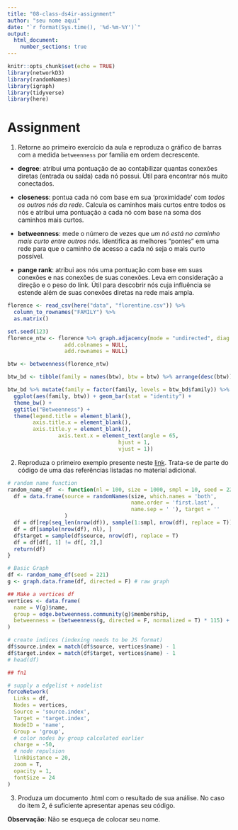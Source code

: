 ```yaml
---
title: "08-class-ds4ir-assignment"
author: "seu nome aqui"
date: "`r format(Sys.time(), '%d-%m-%Y')`"
output: 
  html_document:
    number_sections: true
---
```


```r
knitr::opts_chunk$set(echo = TRUE)
library(networkD3)
library(randomNames) 
library(igraph)
library(tidyverse)
library(here)

```

# Assignment {-}

1. Retorne ao primeiro exercício da aula e reproduza o gráfico de barras com a medida
`betweenness` por família em ordem decrescente.

- **degree**: atribui uma pontuação de ao contabilizar quantas conexões diretas (entrada ou saída) 
cada nó possui. Útil para encontrar nós muito conectados.

- **closeness**: pontua cada nó com base em sua 'proximidade' com *todos os outros 
nós da rede*. Calcula os caminhos mais curtos entre todos os nós e atribui uma pontuação 
a cada nó com base na soma dos caminhos mais curtos. 

- **betweenness**: mede o número de vezes que *um nó está no caminho mais curto entre 
outros nós*. Identifica as melhores "pontes" em uma rede para que o caminho de acesso 
a cada nó seja o mais curto possível.

- **pange rank**: atribui aos nós uma pontuação com base em suas conexões e nas conexões 
de suas conexões. Leva em consideração a direção e o peso do link. Útil para descobrir 
nós cuja influência se estende além de suas conexões diretas na rede mais ampla.

```r
florence <- read_csv(here("data", "florentine.csv")) %>% 
  column_to_rownames("FAMILY") %>%
  as.matrix()

set.seed(123)
florence_ntw <- florence %>% graph.adjacency(mode = "undirected", diag = FALSE, 
                  add.colnames = NULL,
                  add.rownames = NULL) 

btw <- betweenness(florence_ntw) 

btw_bd <- tibble(family = names(btw), btw = btw) %>% arrange(desc(btw))

btw_bd %>% mutate(family = factor(family, levels = btw_bd$family)) %>% 
  ggplot(aes(family, btw)) + geom_bar(stat = "identity") +
  theme_bw() + 
  ggtitle("Betweenness") +
  theme(legend.title = element_blank(),
        axis.title.x = element_blank(), 
        axis.title.y = element_blank(),
                axis.text.x = element_text(angle = 65,
                                   hjust = 1,
                                   vjust = 1))

```


2. Reproduza o primeiro exemplo presente neste [link](https://raw.githubusercontent.com/jalapic/rmeetup_examples/master/networkD3_forceNetwork.R). 
Trata-se de parte do código de uma das referências listadas no material adicional.

```r
# random name function
random_name_df  <- function(nl = 100, size = 1000, smpl = 10, seed = 221) {
  df = data.frame(source = randomNames(size, which.names = 'both', 
                                       name.order = 'first.last',
                                       name.sep = ' '), target = ''
                  )
  df = df[rep(seq_len(nrow(df)), sample(1:smpl, nrow(df), replace = T)), ]
  df = df[sample(nrow(df), nl), ]
  df$target = sample(df$source, nrow(df), replace = T)
  df = df[df[, 1] != df[, 2],]
  return(df)
}

# Basic Graph
df <- random_name_df(seed = 221)
g <- graph.data.frame(df, directed = F) # raw graph

## Make a vertices df
vertices <- data.frame(
  name = V(g)$name,
  group = edge.betweenness.community(g)$membership,
  betweenness = (betweenness(g, directed = F, normalized = T) * 115) + 0.1
)

# create indices (indexing needs to be JS format)
df$source.index = match(df$source, vertices$name) - 1
df$target.index = match(df$target, vertices$name) - 1
# head(df)

## fn1

# supply a edgelist + nodelist
forceNetwork(
  Links = df,
  Nodes = vertices,
  Source = 'source.index',
  Target = 'target.index',
  NodeID = 'name',
  Group = 'group',
  # color nodes by group calculated earlier
  charge = -50,
  # node repulsion
  linkDistance = 20,
  zoom = T,
  opacity = 1,
  fontSize = 24
)

```

3. Produza um documento .html com o resultado de sua análise. No caso do item 2, é suficiente apresentar apenas seu código.

**Observação**: Não se esqueça de colocar seu nome.
